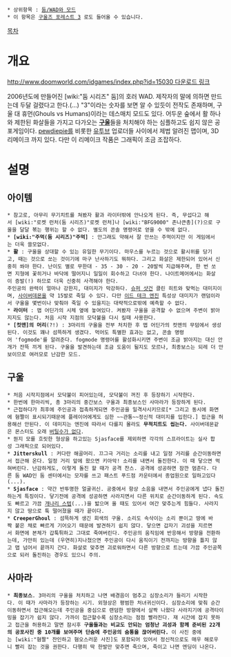  * 상위항목 : [[둠/WAD와 모드]]
 * 이 항목은 [[구울즈 포레스트 3]] 로도 들어올 수 있습니다.
[[목차]]

= 개요 =

[[http://www.doomworld.com/idgames/index.php?id=15030 다운로드 링크]]

2006년도에 만들어진 [wiki:"둠 시리즈" 둠]의 호러 WAD. 제작자의 말에 의하면 만드는데 두달 걸렸다고 한다.(...) "3"이라는 숫자를 보면 알 수 있듯이 전작도 존재하며, 구울 대 휴먼(Ghouls vs Humans)이라는 데스매치 모드도 있다.
어두운 숲에서 활 하나와 제한된 화살들을 가지고 다가오는 '''[[구울]]'''들을 처치해야 하는 심플하고도 쉽지 않은 공포게임이다.
[[pewdiepie]]를 비롯한 [[유투브]] 업로더들 사이에서 제법 알려진 맵이며, 3D 리메이크 까지 있다. 다만 이 리메이크 작품은 그래픽이 조금 조잡하다.

= 설명 = 
== 아이템 ==
 * 참고로, 아무리 무기치트를 쳐봤자 활과 라이터밖에 안나오게 된다. 즉, 무섭다고 해서 [wiki:"로켓 런처(둠 시리즈)"로켓 런처]나 [wiki:"BFG9000" 존나큰총](?)으로 구울을 달달 볶는 행위는 할 수 없다. 별도의 콘솔 명령어로 얻을 수 밖에 없다.
 * '''[wiki:"주먹(둠 시리즈)"주먹]''' : 안그래도 약해서 잘 안쓰는 주먹이지만 이 게임에서는 더욱 쓸모없다.
 * '''활''' : 구울을 상대할 수 있는 유일한 무기이다. 마우스를 누르는 것으로 활시위를 당기고, 때는 것으로 쏘는 것이기에 마구 난사하기도 뭐하다. 그리고 화살은 제한되어 있어서 신중히 쏴야 한다. 난이도 별로 무한대 - 35 - 30 - 20 - 20발씩 지급해주며, 한 번 쏘면 지형에 꽃히거나 바닥에 떨어지니 일일이 회수하고 다녀야 한다. 나이트메어에서는 화살이 증발(!) 하므로 더욱 신중히 사격해야 한다.
 주인공의 완력이 얼마나 강한지, 대미지가 막강하다. [[슈퍼 샷건]] 클린 히트와 맞먹는 대미지이며, [[사이버데몬]]을 약 15발로 죽일 수 있다. 다만 [[이드 테크 엔진]] 특성상 대미지가 랜덤이라서 구울을 몇번이나 맞춰야 죽일 수 있을지는 대략적으로밖에 예측할 수 없다.
 * '''라이터''' : 맵 어딘가의 시체 옆에 놓여있다. 켜봤자 구울을 공격할 수 없으며 주변이 밝아지지도 않는다. 처음 시작 지점의 모닥불을 다시 킬때 사용한다.
 * '''[컷맨]의 머리'''(?!) : 3마리의 구울을 전부 처치한 후 맵 어딘가의 컷맨의 무덤에서 생성된다. 이것도 꽤나 섬뜩하게 생겼다. 먹어도 특별한 효과는 없고, 콘솔 명령어 'fogmode'를 알려준다. fogmode 명령어를 활성화시키면 주변이 조금 밝아지는 대신 안개가 잔뜩 끼게 된다. 구울을 발견하는데 조금 도움이 될지도 모르나, 최종보스는 되레 더 안보이므로 여러모로 난감한 모드.

== 구울 ==
 * 처음 시작지점에서 모닥불이 피어있는데, 모닥불이 꺼진 후 등장하기 시작한다.
 * 한번에 한마리씩, 총 3마리의 중간보스 구울과 최종보스인 사마라가 등장하게 된다.
 * 근접하다가 최후에 주인공과 접촉하게되면 주인공을 일격사시키므로[* 그리고 동시에 화면에 혐짤이 표시되기때문에 플레이어에게도 심한 ~~관통~~정신적 대미지를 입힌다.] 접근을 허용해선 안된다. 이 데미지는 엔진에 따라서 다를지 몰라도 '''무적치트도 씹는다.''' 사이버데몬같은 몬스터도 오래 [[버틸수가 없다]].
 * 뭔지 모를 흐릿한 형상을 하고있는 Sjasface를 제외하면 각각의 스프라이트는 실사 합성 그래픽으로 되어있다.
 * '''Jitterskull''' : 커다란 해골머리. 끄그극 거리는 소리를 내고 일정 거리를 순간이동하면서 접근해 온다. 일정 거리 앞에 왔으면 키아악! 소리를 내면서 돌진한다. 이 때 닿으면 먹혀버린다. 난감하게도, 이렇게 돌진 할 때가 공격 찬스. 공격에 성공하면 잠깐 멈춘다. 다른 둠 WAD인 둠 센터에서는 모자를 쓰고 패스트 푸드점 카운터에서 종업원으로 일하고있다(...).
 * '''Sjasface''' : 약간 반투명한 얼굴귀신. 공중에서 항상 소음을 내면서 주인공에게 냅다 돌진하는게 특징이다. 닿기전에 공격에 성공하면 사라지면서 다른 위치로 순간이동하게 된다. 속도도 빠르고 가끔 [[개나리 스텝]](...)을 밟으며 올 때도 있어서 여간 맞추는게 힘들다. 사라지지 않고 땅으로 툭 떨어졌을 때가 끝이다.
 * '''CreeperGhoul''' : 섬뜩하게 생긴 회색의 구울. 소리도 속삭이는 소리 뿐이고 땅에 바짝 붙은 채로 빠르게 기어오기 때문에 발견하기 쉽지 않다. 닿으면 갑자기 괴성을 지르면서 화면에 본체가 갑툭튀하고 그대로 죽여버린다. 주인공의 움직임에 반응해서 방향을 전환하는데, 가만히 있는데 (우연히)지나쳤으면 주인공이 다시 움직이기 전까지는 방향을 틀지 않고 맵 넘어서 끝까지 간다. 화살로 맞추면 괴로워하면서 다른 방향으로 트는데 가끔 주인공쪽으로 되러 돌진하는 경우도 있으니 주의.

== 사마라 ==
 * '''최종보스'''. 3마리의 구울을 처치하고 나면 배경음이 멈추고 심장소리가 들리기 시작한다. 이 때가 사마라가 등장하는 시기. 외형상은 평범한 처녀귀신이다. 심장소리에 맞춰 순간이동하면서 접근해오는데 주인공을 중심으로 랜덤한 방향에서 살짝 나왔다 사라지기에 공격타이밍을 잡기가 쉽지 않다. 가까이 접근할수록 심장소리는 점점 빨라진다. 재 시간에 잡지 못하고 접근을 허용하고 말면 잠시후 '''구울들과는 비교도 안되는 엄청난 괴성과 함께 준비된 22개의 공포사진 중 10개를 보여주며 단숨에 주인공의 숨통을 끊어버린다.''' 이 사진 중에는 [wiki:"혐짤" 잔인하고 혐오스러운 사진]도 포함되어 있어서 정신적으로도 매우 해로우니 빨리 잡는 것을 권한다. 다행히 딱 한발만 맞추면 죽으며, 죽이고 나면 엔딩이 나온다.
